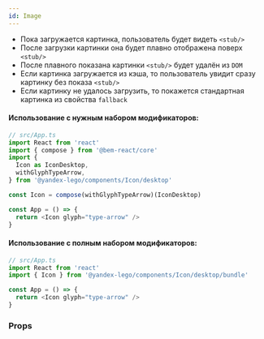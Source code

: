```yaml
---
id: Image
---
```



- Пока загружается картинка, пользователь будет видеть `<stub/>`
- После загрузки картинки она будет плавно отображена поверх `<stub/>`
- После плавного показана картинки `<stub/>` будет удалён из `DOM`
- Если картинка загружается из кэша, то пользователь увидит сразу картинку без показа `<stub/>`
- Если картинку не удалось загрузить, то покажется стандартная картинка из свойства `fallback`

#### Использование с нужным набором модификаторов:

```ts
// src/App.ts
import React from 'react'
import { compose } from '@bem-react/core'
import {
  Icon as IconDesktop,
  withGlyphTypeArrow,
} from '@yandex-lego/components/Icon/desktop'

const Icon = compose(withGlyphTypeArrow)(IconDesktop)

const App = () => {
  return <Icon glyph="type-arrow" />
}
```

#### Использование с полным набором модификаторов:

```ts
// src/App.ts
import React from 'react'
import { Icon } from '@yandex-lego/components/Icon/desktop/bundle'

const App = () => {
  return <Icon glyph="type-arrow" />
}
```

### Props

<PropsTable props={imageProps} />
